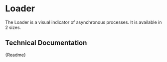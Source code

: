 

<Meta title="Components/Miscellaneous/Loader" component={CmLoader} />

# Loader

The Loader is a visual indicator of asynchronous processes. It is available in 2 sizes.

<Canvas>
	<CmLoader />
	<CmLoader size="small" />
</Canvas>

## Technical Documentation

<Description>{Readme}</Description>
